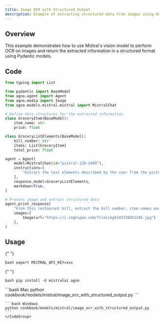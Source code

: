 ```yaml
---
title: Image OCR with Structured Output
description: Example of extracting structured data from images using OCR capabilities
---
```


## Overview

This example demonstrates how to use Mistral's vision model to perform OCR on images and return the extracted information in a structured format using Pydantic models.

## Code

```python cookbook/models/mistral/image_ocr_with_structured_output.py
from typing import List

from pydantic import BaseModel
from agno.agent import Agent
from agno.media import Image
from agno.models.mistral.mistral import MistralChat

# Define data structures for the extracted information
class GroceryItem(BaseModel):
    item_name: str
    price: float

class GroceryListElements(BaseModel):
    bill_number: str
    items: List[GroceryItem]
    total_price: float

agent = Agent(
    model=MistralChat(id="pixtral-12b-2409"),
    instructions=[
        "Extract the text elements described by the user from the picture",
    ],
    response_model=GroceryListElements,
    markdown=True,
)

# Process image and extract structured data
agent.print_response(
    "From this restaurant bill, extract the bill number, item names and associated prices, and total price and return it as a string in a Json object",
    images=[
        Image(url="https://i.imghippo.com/files/kgXi81726851246.jpg")
    ],
)
```

## Usage

<Steps>
  <Snippet file="create-venv-step.mdx" />

{" "}

<Step title="Set your API key">```bash export MISTRAL_API_KEY=xxx ```</Step>

{" "}

<Step title="Install libraries">```bash pip install -U mistralai agno ```</Step>

  <Step title="Run Agent">
    <CodeGroup>
    ```bash Mac
    python cookbook/models/mistral/image_ocr_with_structured_output.py
    ```

    ```bash Windows
    python cookbook/models/mistral/image_ocr_with_structured_output.py
    ```
    </CodeGroup>

  </Step>
</Steps>
